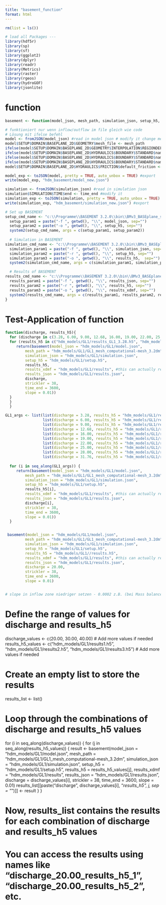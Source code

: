 ```yaml
---
title: "basement_function"
format: html
---
```

```r
rm(list = ls())

# load all Packages ---
library(hdf5r)
library(sp)
library(sf)
library(ggplot2)
library(dplyr)
library(readr)
library(Metrics)
library(raster)
library(rgeos)
library(hydroGOF)
library(jsonlite)
```

# function
```r
basement <- function(model_json, mesh_path, simulation_json, setup_h5, results_h5, results_xdmf, results_json, discharge, strickler, time_end, slope){

# funktioniert nur wenn inflow/outflow im file gleich wie code
# Lösung mit ifelse befehl 
model <- fromJSON(model_json) #read in model json # modify it change mesh
model$SETUP$DOMAIN$BASEPLANE_2D$GEOMETRY$mesh_file <- mesh_path
ifelse(model$SETUP$DOMAIN$BASEPLANE_2D$GEOMETRY$INTERPOLATION$REGIONDEF$STRINGDEF$name == "input", model$SETUP$DOMAIN$BASEPLANE_2D$HYDRAULICS$BOUNDARY$STANDARD$name == "input", model$SETUP$DOMAIN$BASEPLANE_2D$HYDRAULICS$BOUNDARY$STANDARD$name == "output")
ifelse(model$SETUP$DOMAIN$BASEPLANE_2D$HYDRAULICS$BOUNDARY$STANDARD$name == "input", model$SETUP$DOMAIN$BASEPLANE_2D$HYDRAULICS$BOUNDARY$STANDARD$discharge == discharge, model$SETUP$DOMAIN$BASEPLANE_2D$HYDRAULICS$BOUNDARY$STANDARD$discharge == NA)
ifelse(model$SETUP$DOMAIN$BASEPLANE_2D$HYDRAULICS$BOUNDARY$STANDARD$name == "output", model$SETUP$DOMAIN$BASEPLANE_2D$HYDRAULICS$BOUNDARY$STANDARD$type == "uniform_out", model$SETUP$DOMAIN$BASEPLANE_2D$HYDRAULICS$BOUNDARY$STANDARD$type == "uniform_in")
ifelse(model$SETUP$DOMAIN$BASEPLANE_2D$HYDRAULICS$BOUNDARY$STANDARD$name == "input", model$SETUP$DOMAIN$BASEPLANE_2D$HYDRAULICS$BOUNDARY$STANDARD$slope == slope, model$SETUP$DOMAIN$BASEPLANE_2D$HYDRAULICS$BOUNDARY$STANDARD$slope == 0.033)
model$SETUP$DOMAIN$BASEPLANE_2D$HYDRAULICS$FRICTION$default_friction <-  strickler #change Strickler

model_exp <- toJSON(model, pretty = TRUE, auto_unbox = TRUE) #export 
write(model_exp, "hdm_basement/model_new.json")

simulation <- fromJSON(simulation_json) #read in simulation json
simulation$SIMULATION$TIME$end <- time_end #modify it
simulation_exp <- toJSON(simulation, pretty = TRUE, auto_unbox = TRUE)
write(simulation_exp, "hdm_basement/simulation_new.json") #export 

# Set up BASEMENT
setup_cmd_name <- "c:\\Programme\\BASEMENT 3.2.0\\bin\\BMv3_BASEplane_setup.exe"
  setup_param1 = paste("-f ", getwd(), "\\", model_json, sep="")
  setup_param2 = paste("-o ", getwd(), "\\", setup_h5, sep="")
  system2(setup_cmd_name, args = c(setup_param1, setup_param2))
  
  # Simulation in BASEMENT
simulation_cmd_name <- "c:\\Programme\\BASEMENT 3.2.0\\bin\\BMv3_BASEplane_omp.exe"
  simulation_param1 = paste("-f ", getwd(), "\\", simulation_json, sep="")
  simulation_param2 = paste("-r ", getwd(), "\\", setup_h5, sep="")
  simulation_param3 = paste("-o ", getwd(), "\\", results_h5,  sep="")
  system2(simulation_cmd_name, args = c(simulation_param1, simulation_param2, simulation_param3, "-p", "-n 16"))

  # Results of BASEMENT
results_cmd_name <- "c:\\Programme\\BASEMENT 3.2.0\\bin\\BMv3_BASEplane_results.exe"
  results_param1 = paste("-f ", getwd(), "\\", results_json, sep="")
  results_param2 = paste("-r ", getwd(), "\\", results_h5, sep="")
  results_param3 = paste("-o ", getwd(), "\\", results_xdmf, sep="")
  system2(results_cmd_name, args = c(results_param1, results_param2, results_param3))
}
```


# Test-Application of function 
```r
function(discharge, results_h5){
  for (discharge in c(3.28, 6.00, 9.00, 12.68, 16.00, 19.00, 22.00, 25.00, 28.00, 31.76)) {
  for (results_h5 in c("hdm_models/GL1/results_GL1_3.28.h5", "hdm_models/GL1/results_GL1_6.00.h5", "hdm_models/GL1/results_GL1_9.00.h5", "hdm_models/GL1/results_GL1_12.68.h5", "hdm_models/GL1/results_GL1_16.00.h5", "hdm_models/GL1/results_GL1_19.00.h5", "hdm_models/GL1/results_GL1_22.00.h5", "hdm_models/GL1/results_GL1_25.00.h5", "hdm_models/GL1/results_GL1_28.00.h5", "hdm_models/GL1/results_GL1_31.76.h5")) {
     return(basement(model_json = "hdm_models/GL1/model.json", 
         mesh_path = "hdm_models/GL1/GL1_mesh_computational-mesh_3.2dm", 
         simulation_json = "hdm_models/GL1/simulation.json",
         setup_h5 = "hdm_models/GL1/setup.h5",
         results_h5,
         results_xdmf = "hdm_models/GL1/results", #this can actually remain always the same
         results_json = "hdm_models/GL1/results.json",
         discharge, 
         strickler = 38, 
         time_end = 3600,
         slope = 0.01))
  } 
  }
  }

GL1_args <- list(list(discharge = 3.28, results_h5 = "hdm_models/GL1/results_GL1_3.28.h5"),
                 list(discharge = 6.00, results_h5 = "hdm_models/GL1/results_GL1_6.00.h5"),
                 list(discharge = 9.00, results_h5 = "hdm_models/GL1/results_GL1_9.00.h5"),
                 list(discharge = 12.68, results_h5 = "hdm_models/GL1/results_GL1_12.68.h5"),
                 list(discharge = 16.00, results_h5 = "hdm_models/GL1/results_GL1_16.00.h5"),
                 list(discharge = 19.00, results_h5 = "hdm_models/GL1/results_GL1_19.00.h5"),
                 list(discharge = 22.00, results_h5 = "hdm_models/GL1/results_GL1_22.00.h5"),
                 list(discharge = 25.00, results_h5 = "hdm_models/GL1/results_GL1_25.00.h5"),
                 list(discharge = 28.00, results_h5 = "hdm_models/GL1/results_GL1_28.00.h5"),
                 list(discharge = 31.76, results_h5 = "hdm_models/GL1/results_GL1_31.76.h5"))
                 
  for (i in seq_along(GL1_args)) {
     return(basement(model_json = "hdm_models/GL1/model.json", 
         mesh_path = "hdm_models/GL1/GL1_mesh_computational-mesh_3.2dm", 
         simulation_json = "hdm_models/GL1/simulation.json",
         setup_h5 = "hdm_models/GL1/setup.h5",
         results_h5[i],
         results_xdmf = "hdm_models/GL1/results", #this can actually remain always the same
         results_json = "hdm_models/GL1/results.json",
         discharge[i],
         strickler = 38, 
         time_end = 3600,
         slope = 0.01))
  } 


 basement(model_json = "hdm_models/GL1/model.json", 
         mesh_path = "hdm_models/GL1/GL1_mesh_computational-mesh_3.2dm", 
         simulation_json = "hdm_models/GL1/simulation.json",
         setup_h5 = "hdm_models/GL1/setup.h5",
         results_h5 = "hdm_models/GL1//results.h5",
         results_xdmf = "hdm_models/GL1/results", #this can actually remain always the same
         results_json = "hdm_models/GL1/results.json",
         discharge = 20.00, 
         strickler = 38, 
         time_end = 3600,
         slope = 0.01)


# slope in inflow zone niedriger setzen - 0.0002 z.B. (bei Mass balance problem)
```

# Define the range of values for discharge and results_h5
discharge_values <- c(20.00, 30.00, 40.00) # Add more values if needed
results_h5_values <- c("hdm_models/GL1/results1.h5", "hdm_models/GL1/results2.h5", "hdm_models/GL1/results3.h5") # Add more values if needed

# Create an empty list to store the results
results_list <- list()

# Loop through the combinations of discharge and results_h5 values
for (i in seq_along(discharge_values)) {
  for (j in seq_along(results_h5_values)) {
    result <- basement(model_json = "hdm_models/GL1/model.json", 
                       mesh_path = "hdm_models/GL1/GL1_mesh_computational-mesh_3.2dm", 
                       simulation_json = "hdm_models/GL1/simulation.json",
                       setup_h5 = "hdm_models/GL1/setup.h5",
                       results_h5 = results_h5_values[j],
                       results_xdmf = "hdm_models/GL1/results",
                       results_json = "hdm_models/GL1/results.json",
                       discharge = discharge_values[i], 
                       strickler = 38, 
                       time_end = 3600,
                       slope = 0.01)
    results_list[[paste("discharge", discharge_values[i], "_results_h5", j, sep = "_")]] <- result
  }
}

# Now, results_list contains the results for each combination of discharge and results_h5 values
# You can access the results using names like "discharge_20.00_results_h5_1", "discharge_20.00_results_h5_2", etc.


